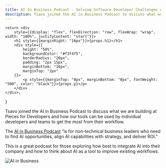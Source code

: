 ```yaml
---
title: AI In Business Podcast - Solving Software Developer Challenges with AI
description: Tsavo joined the AI in Business Podcast to discuss what we are building at Pieces for Developers and how our tools can be used by individual developers and teams.
---
```


    return <div
        style={{display: "flex", flexDirection: "row", flexWrap: "wrap", width: "100%", justifyContent: "start"}}>
        <h1 style={{marginRight: "16px"}}>{props.h1}</h1>
        <div style={{
            height: "50%",
            backgroundColor: "#f3f4f5",
            borderRadius: "20px",
            padding: "2px 15px",
            marginBottom: "16px",
            marginTop: "2px"
        }}>
            <p style={{marginTop: "0px", marginBottom: "0px", fontWeight: "500", color: "black"}}>{props.p}</p>
        </div>
    </div>;

}

<EventHeader p="October 26th, 2023" h1="AI In Business Podcast: Solving Software Developer Challenges with AI"></EventHeader>

Tsavo joined the AI in Business Podcast to discuss what we are building at Pieces for Developers and how our tools can be used by individual developers and teams to get the most from their workflow.

The [AI in Business Podcast](https://podcast.emerj.com/solving-software-developer-challenges-with-ai-with-tsavo-knott-of-pieces) “is for non-technical business leaders who need to find AI opportunities, align AI capabilities with strategy, and deliver ROI.”

This is a great podcast for those exploring how best to integrate AI into their company and how to think about AI as a tool to improve existing workflows.

![AI in Business](/assets/ai_in_business.jpg)